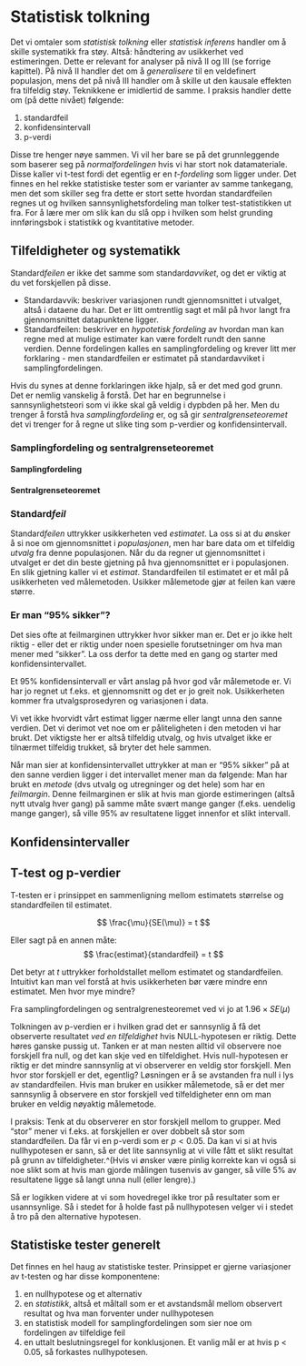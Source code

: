# Statistisk tolkning
Det vi omtaler som *statistisk tolkning* eller *statistisk inferens* handler om å skille systematikk fra støy. Altså: håndtering av usikkerhet ved estimeringen. Dette er relevant for analyser på nivå II og III (se forrige kapittel). På nivå II handler det om å *generalisere* til en veldefinert populasjon, mens det på nivå III handler om å skille ut den kausale effekten fra tilfeldig støy. Teknikkene er imidlertid de samme. I praksis handler dette om (på dette nivået) følgende: 

1) standardfeil  
1) konfidensintervall
1) p-verdi 

Disse tre henger nøye sammen. Vi vil her bare se på det grunnleggende som baserer seg på *normalfordelingen* hvis vi har stort nok datamateriale. Disse kaller vi t-test fordi det egentlig er en *t-fordeling* som ligger under. Det finnes en hel rekke statistiske tester som er varianter av samme tankegang, men det som skiller seg fra dette er stort sette hvordan standardfeilen regnes ut og hvilken sannsynlighetsfordeling man tolker test-statistikken ut fra. For å lære mer om slik kan du slå opp i hvilken som helst grunding innføringsbok i statistikk og kvantitative metoder. 


## Tilfeldigheter og systematikk 
Standard*feilen* er ikke det samme som standard*avviket*, og det er viktig at du vet forskjellen på disse. 

* Standardavvik: beskriver variasjonen rundt gjennomsnittet i utvalget, altså i dataene du har. Det er litt omtrentlig sagt et mål på hvor langt fra gjennomsnittet datapunktene ligger.  
* Standardfeilen: beskriver en *hypotetisk fordeling* av hvordan man kan regne med at mulige estimater kan være fordelt rundt den sanne verdien. Denne fordelingen kalles en samplingfordeling og krever litt mer forklaring - men standardfeilen er estimatet på standardavviket i samplingfordelingen.

Hvis du synes at denne forklaringen ikke hjalp, så er det med god grunn. Det er nemlig vanskelig å forstå. Det har en begrunnelse i sannsynlighetsteori som vi ikke skal gå veldig i dypbden på her. Men du trenger å forstå hva *samplingfordeling* er, og så gir *sentralgrenseteoremet* det vi trenger for å regne ut slike ting som p-verdier og konfidensintervall. 


### Samplingfordeling og sentralgrenseteoremet 


#### Samplingfordeling




#### Sentralgrenseteoremet 
















### Standard*feil* 
Standard*feilen* uttrykker usikkerheten ved *estimatet*. La oss si at du ønsker å si noe om gjennomsnittet i *populasjonen*, men har bare data om et tilfeldig *utvalg* fra denne populasjonen. Når du da regner ut gjennomsnittet i utvalget er det din beste gjetning på hva gjennomsnittet er i populasjonen. En slik gjetning kaller vi et *estimat*. Standardfeilen til estimatet er et mål på usikkerheten ved målemetoden. Usikker målemetode gjør at feilen kan være større. 





### Er man "95% sikker"?
Det sies ofte at feilmarginen uttrykker hvor sikker man er. Det er jo ikke helt riktig - eller det er riktig under noen spesielle forutsetninger om hva man mener med "sikker". La oss derfor ta dette med en gang og starter med konfidensintervallet. 

Et 95% konfidensintervall er vårt anslag på hvor god vår målemetode er. Vi har jo regnet ut f.eks. et gjennomsnitt og det er jo greit nok. Usikkerheten kommer fra utvalgsprosedyren og variasjonen i data. 

Vi vet ikke hvorvidt vårt estimat ligger nærme eller langt unna den sanne verdien. Det vi derimot vet noe om er påliteligheten i den metoden vi har brukt. Det viktigste her er altså tilfeldig utvalg, og hvis utvalget ikke er tilnærmet tilfeldig trukket, så bryter det hele sammen.

Når man sier at konfidensintervallet uttrykker at man er "95% sikker" på at den sanne verdien ligger i det intervallet mener man da følgende: Man har brukt en *metode* (dvs utvalg og utregninger og det hele) som har en *feilmargin*. Denne feilmarginen er slik at hvis man gjorde estimeringen (altså nytt utvalg hver gang) på samme måte svært mange ganger (f.eks. uendelig mange ganger), så ville 95% av resultatene ligget innenfor et slikt intervall. 


## Konfidensintervaller 



## T-test og p-verdier 

T-testen er i prinsippet en sammenligning mellom estimatets størrelse og standardfeilen til estimatet. 


$$
 \frac{\mu}{SE(\mu)} = t 
$$

Eller sagt på en annen måte: 
$$
 \frac{estimat}{standardfeil} = t 
$$

Det betyr at $t$ uttrykker forholdstallet mellom estimatet og standardfeilen. Intuitivt kan man vel forstå at hvis usikkerheten bør være mindre enn estimatet. Men hvor mye mindre? 

Fra samplingfordelingen og sentralgrenesteoremet ved vi jo at $1.96 \times SE(\mu)$ 



Tolkningen av p-verdien er i hvilken grad det er sannsynlig å få det observerte resultatet *ved en tilfeldighet* hvis NULL-hypotesen er riktig. Dette høres ganske pussig ut. Tanken er at man nesten alltid vil observere noe forskjell fra null, og det kan skje ved en tilfeldighet. Hvis null-hypotesen er riktig er det mindre sannsynlig at vi observerer en veldig stor forskjell. Men hvor stor forskjell er det, egentlig? Løsningen er å se avstanden fra null i lys av standardfeilen. Hvis man bruker en usikker målemetode, så er det mer sannsynlig å observere en stor forskjell ved tilfeldigheter enn om man bruker en veldig nøyaktig målemetode. 

I praksis: Tenk at du observerer en stor forskjell mellom to grupper. Med "stor" mener vi f.eks. at forskjellen er over dobbelt så stor som standardfeilen. Da får vi en p-verdi som er $p < 0.05$. Da kan vi si at hvis nullhypotesen er sann, så er det lite sannsynlig at vi ville fått et slikt resultat på grunn av tilfeldigheter.^(Hvis vi ønsker være pinlig korrekte kan vi også si noe slikt som at hvis man gjorde målingen tusenvis av ganger, så ville 5% av resultatene ligge så langt unna null (eller lengre).) 

Så er logikken videre at vi som hovedregel ikke tror på resultater som er usannsynlige. Så i stedet for å holde fast på nullhypotesen velger vi i stedet å tro på den alternative hypotesen. 



## Statistiske tester generelt 

Det finnes en hel haug av statistiske tester. Prinsippet er gjerne variasjoner av t-testen og har disse komponentene: 

1. en nullhypotese og et alternativ 
1. en *statistikk*, altså et måltall som er et avstandsmål mellom observert resultat og hva man forventer under nullhypotesen 
1. en statistisk modell for samplingfordelingen som sier noe om fordelingen av tilfeldige feil 
1. en uttalt beslutningsregel for konklusjonen. Et vanlig mål er at hvis p < 0.05, så forkastes nullhypotesen. 




